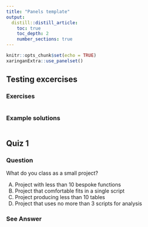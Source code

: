 ```yaml
---
title: "Panels template"
output:
  distill::distill_article:
    toc: true
    toc_depth: 2
    number_sections: true
---
```

```r
knitr::opts_chunk$set(echo = TRUE)
xaringanExtra::use_panelset()
```

## Testing excercises

::::: {.panelset}

::: {.panel}

### Exercises {.panel-name}

```r

```

:::

::: {.panel}

### Example solutions {.panel-name}

```r


```

:::

:::::

## Quiz 1

::::: {.panelset}

::: {.panel}

### Question {.panel-name}

What do you class as a small project?

<ol type="A">
  <li>Project with less than 10 bespoke functions</li>
  <li>Project that comfortable fits in a single script</li>
  <li>Project producing less than 10 tables</li>
  <li>Project that uses no more than 3 scripts for analysis</li>
</ol>

:::

::: {.panel}

### See Answer {.panel-name}


:::

:::::
